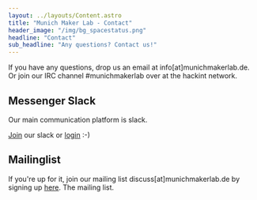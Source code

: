 ```yaml
---
layout: ../layouts/Content.astro
title: "Munich Maker Lab - Contact"
header_image: "/img/bg_spacestatus.png"
headline: "Contact"
sub_headline: "Any questions? Contact us!"
---
```

If you have any questions, drop us an email at info[at]munichmakerlab.de. 
Or join our IRC channel #munichmakerlab over at the hackint network.

## Messenger Slack

Our main communication platform is slack. 

[Join](https://slack.munichmakerlab.de/) our slack or [login](https://munichmakerlab.slack.com/) :-) 

## Mailinglist

If you're up for it, join our mailing list discuss[at]munichmakerlab.de by 
signing up [here](http://lists.munichmakerlab.de/listinfo/discuss). The 
mailing list.


